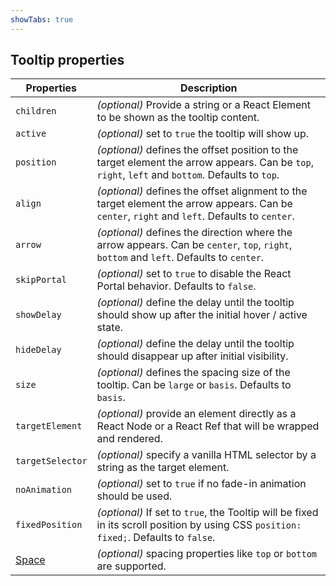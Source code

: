 ```yaml
---
showTabs: true
---
```


## Tooltip properties

| Properties                              | Description                                                                                                                                      |
| --------------------------------------- | ------------------------------------------------------------------------------------------------------------------------------------------------ |
| `children`                              | _(optional)_ Provide a string or a React Element to be shown as the tooltip content.                                                             |
| `active`                                | _(optional)_ set to `true` the tooltip will show up.                                                                                             |
| `position`                              | _(optional)_ defines the offset position to the target element the arrow appears. Can be `top`, `right`, `left` and `bottom`. Defaults to `top`. |
| `align`                                 | _(optional)_ defines the offset alignment to the target element the arrow appears. Can be `center`, `right` and `left`. Defaults to `center`.    |
| `arrow`                                 | _(optional)_ defines the direction where the arrow appears. Can be `center`, `top`, `right`, `bottom` and `left`. Defaults to `center`.          |
| `skipPortal`                            | _(optional)_ set to `true` to disable the React Portal behavior. Defaults to `false`.                                                            |
| `showDelay`                             | _(optional)_ define the delay until the tooltip should show up after the initial hover / active state.                                           |
| `hideDelay`                             | _(optional)_ define the delay until the tooltip should disappear up after initial visibility.                                                    |
| `size`                                  | _(optional)_ defines the spacing size of the tooltip. Can be `large` or `basis`. Defaults to `basis`.                                            |
| `targetElement`                         | _(optional)_ provide an element directly as a React Node or a React Ref that will be wrapped and rendered.                                       |
| `targetSelector`                        | _(optional)_ specify a vanilla HTML selector by a string as the target element.                                                                  |
| `noAnimation`                           | _(optional)_ set to `true` if no fade-in animation should be used.                                                                               |
| `fixedPosition`                         | _(optional)_ If set to `true`, the Tooltip will be fixed in its scroll position by using CSS `position: fixed;`. Defaults to `false`.            |
| [Space](/uilib/layout/space/properties) | _(optional)_ spacing properties like `top` or `bottom` are supported.                                                                            |
